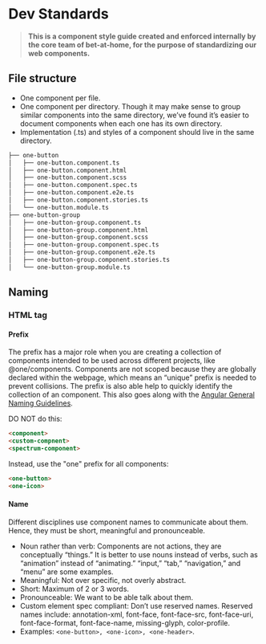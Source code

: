 
<Meta title="Guidelines/Dev Standards" />

# Dev Standards
> **This is a component style guide created and enforced internally by the core team of bet-at-home, for the purpose of standardizing our web components.**

## File structure

* One component per file.
* One component per directory. Though it may make sense to group similar components into the same directory, we’ve found it’s easier to document components when each one has its own directory.
* Implementation (.ts) and styles of a component should live in the same directory.

```bash
├── one-button
│   ├── one-button.component.ts
│   ├── one-button.component.html
│   ├── one-button.component.scss
│   ├── one-button.component.spec.ts
│   ├── one-button.component.e2e.ts
│   ├── one-button.component.stories.ts
│   └── one-button.module.ts
├── one-button-group
│   ├── one-button-group.component.ts
│   ├── one-button-group.component.html
│   ├── one-button-group.component.scss
│   ├── one-button-group.component.spec.ts
│   ├── one-button-group.component.e2e.ts
│   ├── one-button-group.component.stories.ts
│   └── one-button-group.module.ts
```
## Naming

### HTML tag

#### Prefix
The prefix has a major role when you are creating a collection of components intended to be used across different projects,
like @one/components. Components are not scoped because they are globally declared within the webpage,
which means an “unique” prefix is needed to prevent collisions. The prefix is also able help to quickly identify the collection
of an component. This also goes along with the [Angular General Naming Guidelines](https://angular.io/guide/styleguide#general-naming-guidelines).

DO NOT do this:

```html
<component>
<custom-compnent>
<spectrum-component>
```
Instead, use the "one" prefix for all components:
```html
<one-button>
<one-icon>
```

#### Name
Different disciplines use component names to communicate about them. Hence, they must be short, meaningful and pronounceable.

* Noun rather than verb: Components are not actions, they are conceptually “things.” It is better to use nouns instead of verbs, such as “animation” instead of “animating.” “input,” “tab,” “navigation,” and “menu” are some examples.
* Meaningful: Not over specific, not overly abstract.
* Short: Maximum of 2 or 3 words.
* Pronounceable: We want to be able talk about them.
* Custom element spec compliant: Don’t use reserved names. Reserved names include: annotation-xml, font-face, font-face-src, font-face-uri, font-face-format, font-face-name, missing-glyph, color-profile.
* Examples: `<one-button>, <one-icon>, <one-header>`.
